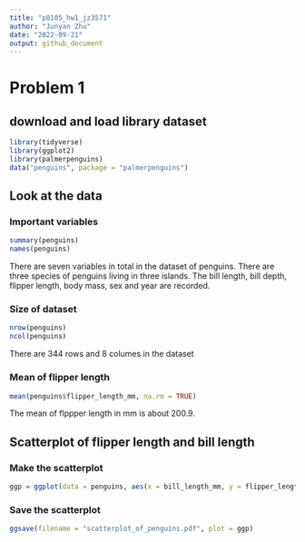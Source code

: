 ```yaml
---
title: "p8105_hw1_jz3571"
author: "Junyan Zhu"
date: "2022-09-21"
output: github_document
---
```


# Problem 1 

## download and load library dataset

```r
library(tidyverse)
library(ggplot2)
library(palmerpenguins)
data("penguins", package = "palmerpenguins")
```

## Look at the data

### Important variables
```r
summary(penguins)
names(penguins)
```

There are seven variables in total in the dataset of penguins. There are three species of penguins living in three islands. The bill length, bill depth, flipper length, body mass, sex and year are recorded.

### Size of dataset
```r
nrow(penguins)
ncol(penguins)
```

There are 344 rows and 8 columes in the dataset

### Mean of flipper length

```r
mean(penguins$flipper_length_mm, na.rm = TRUE)
```

The mean of flppper length in mm is about 200.9.

## Scatterplot of flipper length and bill length

### Make the scatterplot

```r
ggp = ggplot(data = penguins, aes(x = bill_length_mm, y = flipper_length_mm, color = species)) + geom_point()
```

### Save the scatterplot


```r
ggsave(filename = "scatterplot_of_penguins.pdf", plot = ggp)
```



